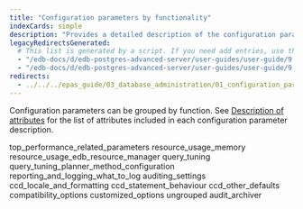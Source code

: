 ```yaml
---
title: "Configuration parameters by functionality"
indexCards: simple
description: "Provides a detailed description of the configuration parameters, grouped by function"
legacyRedirectsGenerated:
  # This list is generated by a script. If you need add entries, use the `legacyRedirects` key.
  - "/edb-docs/d/edb-postgres-advanced-server/user-guides/user-guide/9.6/EDB_Postgres_Advanced_Server_Guide.1.11.html"
  - "/edb-docs/d/edb-postgres-advanced-server/user-guides/user-guide/9.5/EDB_Postgres_Enterprise_Guide.1.011.html"
redirects:
  - ../../../epas_guide/03_database_administration/01_configuration_parameters/03_configuration_parameters_by_functionality #generated for docs/epas/reorg-role-use-case-mode
---
```


<div id="configuration_parameters_by_functionality" class="registered_link"></div>

Configuration parameters can be grouped by function. See [Description of attributes](attribute_descriptions) for the list of attributes included in each configuration parameter description. 

<div class="toctree" maxdepth="3">

top_performance_related_parameters resource_usage_memory resource_usage_edb_resource_manager query_tuning query_tuning_planner_method_configuration reporting_and_logging_what_to_log auditing_settings ccd_locale_and_formatting ccd_statement_behaviour ccd_other_defaults compatibility_options customized_options ungrouped audit_archiver

</div>
